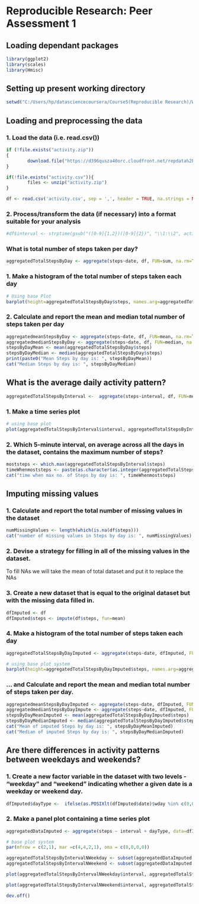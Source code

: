 Reproducible Research: Peer Assessment 1
================================================================

## Loading dependant packages
```r
library(ggplot2)
library(scales)
library(Hmisc)
```


## Setting up present working directory

```r
setwd("C:/Users/hp/datasciencecoursera/Course5(Reproducible Research)/Week 2")
```

## Loading and preprocessing the data

### 1. Load the data (i.e. read.csv())
```r
if (!file.exists("activity.zip"))
{
        download.file("https://d396qusza40orc.cloudfront.net/repdata%2Fdata%2Factivity.zip")
}

if(!file.exists("activity.csv")){
        files <- unzip("activity.zip")
}

df <- read.csv('activity.csv', sep = ',', header = TRUE, na.strings = NA, stringsAsFactors = FALSE)
```

### 2. Process/transform the data (if necessary) into a format suitable for your  analysis
```r
#df$interval <- strptime(gsub("([0-9]{1,2})([0-9]{2})", "\\1:\\2", activityData$interval), format='%H:%M')
```

### What is total number of steps taken per day?
```r
aggregatedTotalStepsByDay <- aggregate(steps~date, df, FUN=sum, na.rm=TRUE, na.action=na.pass)
```

### 1. Make a histogram of the total number of steps taken each day

```r
# Using base Plot
barplot(height=aggregatedTotalStepsByDay$steps, names.arg=aggregatedTotalStepsByDay$date, xlab="date", ylab=expression('steps'),main=expression('Total steps at various days'))
```

### 2. Calculate and report the mean and median total number of steps taken per day
```r
aggregatedmeanStepsByDay <- aggregate(steps~date, df, FUN=mean, na.rm=TRUE, na.action=na.pass)
aggregatedmedianStepsByDay <- aggregate(steps~date, df, FUN=median, na.rm=TRUE, na.action=na.pass)
stepsByDayMean <- mean(aggregatedTotalStepsByDay$steps)
stepsByDayMedian <- median(aggregatedTotalStepsByDay$steps)
print(paste0("Mean Steps by day is: ", stepsByDayMean))
cat("Median Steps by day is: ", stepsByDayMedian)
```

## What is the average daily activity pattern?
```r
aggregatedTotalStepsByInterval <-  aggregate(steps~interval, df, FUN=mean, na.rm=TRUE, na.action=na.pass)
```

### 1. Make a time series plot
```r
# using base plot
plot(aggregatedTotalStepsByInterval$interval, aggregatedTotalStepsByInterval$steps, type = "l", main = "average_daily_activity_pattern",  xlab = "Interval of Day", ylab = "Mean steps as per interval")
```

### 2. Which 5-minute interval, on average across all the days in the dataset, contains the maximum number of steps?

```r
moststeps <- which.max(aggregatedTotalStepsByInterval$steps)
timeWhenmoststeps <- paste(as.character(as.integer(aggregatedTotalStepsByInterval[moststeps,'interval']/60)), as.character(aggregatedTotalStepsByInterval[moststeps,'interval'] %% 60), sep = ":")
cat("time when max no. of Steps by day is: ", timeWhenmoststeps)
```

## Imputing missing values
### 1. Calculate and report the total number of missing values in the dataset

```r
numMissingValues <- length(which(is.na(df$steps)))
cat("number of missing values in Steps by day is: ", numMissingValues)
```

### 2. Devise a strategy for filling in all of the missing values in the dataset.
To fill NAs we will take the mean of total dataset and put it to replace the NAs

### 3. Create a new dataset that is equal to the original dataset but with the missing data filled in.

```r
dfImputed <- df
dfImputed$steps <- impute(df$steps, fun=mean)
```

### 4. Make a histogram of the total number of steps taken each day

```r
aggregatedTotalStepsByDayImputed <- aggregate(steps~date, dfImputed, FUN=sum, na.rm=TRUE, na.action=na.pass)

# using base plot system
barplot(height=aggregatedTotalStepsByDayImputed$steps, names.arg=aggregatedTotalStepsByDayImputed$date, xlab="date", ylab=expression('steps'),main=expression('Total steps at various days'))
```

### ... and Calculate and report the mean and median total number of steps taken per day.
```r
aggregatedmeanStepsByDayImputed <- aggregate(steps~date, dfImputed, FUN=mean, na.rm=TRUE, na.action=na.pass)
aggregatedmedianStepsByDayImpute <- aggregate(steps~date, dfImputed, FUN=median, na.rm=TRUE, na.action=na.pass)
stepsByDayMeanImputed <- mean(aggregatedTotalStepsByDayImputed$steps)
stepsByDayMedianImputed <- median(aggregatedTotalStepsByDayImputed$steps)
cat("Mean of imputed Steps by day is: ", stepsByDayMeanImputed)
cat("Median of imputed Steps by day is: ", stepsByDayMedianImputed)
```

## Are there differences in activity patterns between weekdays and weekends?

### 1. Create a new factor variable in the dataset with two levels - "weekday" and "weekend" indicating whether a given date is a weekday or weekend day.
```r
dfImputed$dayType <-  ifelse(as.POSIXlt(dfImputed$date)$wday %in% c(0,6), 'weekend', 'weekday')
```

### 2. Make a panel plot containing a time series plot

```r
aggregatedDataImputed <- aggregate(steps ~ interval + dayType, data=dfImputed, mean)

# base plot system
par(mfrow = c(2,1), mar =c(4,4,2,1), oma = c(0,0,0,0))

aggregatedTotalStepsByIntervalNWeekday <- subset(aggregatedDataImputed, dayType == "weekday")
aggregatedTotalStepsByIntervalNWeekend <- subset(aggregatedDataImputed, dayType == "weekend")

plot(aggregatedTotalStepsByIntervalNWeekday$interval, aggregatedTotalStepsByIntervalNWeekday$steps, type = "l", main = "average_daily_activity_pattern by weekdays and interval",  xlab = "Interval of Day", ylab = "Mean steps as per interval", col = "blue")

plot(aggregatedTotalStepsByIntervalNWeekend$interval, aggregatedTotalStepsByIntervalNWeekend$steps, type = "l", main = "average_daily_activity_pattern by weekends and interval",  xlab = "Interval of Day", ylab = "Mean steps as per interval", col = "blue")

dev.off()
```